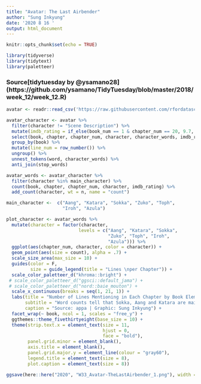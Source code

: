 ```yaml
---
title: "Avatar: The Last Airbender"
author: "Sung Inkyung"
date: '2020 8 16 '
output: html_document
---
```


```r
knitr::opts_chunk$set(echo = TRUE)
```

```r
library(tidyverse)
library(tidytext)
library(paletteer)

```

### Source[tidytuesday by @ysamano28] (https://github.com/ysamano/TidyTuesday/blob/master/2018/week_12/week_12.R)
```r
avatar <- readr::read_csv('https://raw.githubusercontent.com/rfordatascience/tidytuesday/master/data/2020/2020-08-11/avatar.csv')
```

```r

avatar_character <- avatar %>% 
  filter(character != "Scene Description") %>% 
  mutate(imdb_rating = if_else(book_num == 1 & chapter_num == 20, 9.7, imdb_rating)) %>% 
  select(book, chapter, chapter_num, character, character_words, imdb_rating) %>% 
  group_by(book) %>% 
  mutate(line_num = row_number()) %>% 
  ungroup() %>% 
  unnest_tokens(word, character_words) %>% 
  anti_join(stop_words)

avatar_words <- avatar_character %>% 
  filter(character %in% main_character) %>% 
  count(book, chapter, chapter_num, character, imdb_rating) %>% 
  add_count(character, wt = n, name = "count") 

```


```r
main_character <-  c("Aang", "Katara", "Sokka", "Zuko", "Toph",
                     "Iroh", "Azula")

plot_character <- avatar_words %>% 
  mutate(character = factor(character,
                           levels = c("Aang", "Katara", "Sokka",
                                      "Zuko", "Toph", "Iroh",
                                      "Azula"))) %>% 
  ggplot(aes(chapter_num, character, color = character)) +
  geom_point(aes(size = count), alpha = .7) +
  scale_size_area(max_size = 10) +
  guides(color = F,
         size = guide_legend(title = "Lines \nper Chapter")) +
  scale_color_paletteer_d("khroma::bright") +
 # scale_color_paletteer_d("ggsci::default_jama") +
 # scale_color_paletteer_d("nord::baie_mouton") +
  scale_x_continuous(breaks = seq(1, 21, 1)) +
  labs(title = "Number of Lines Mentioning in Each Chapter by Book Elements",
       subtitle = "Word counts tell that Sokka, Aang and Katara are main characters through all the episodes", 
       caption = "Source: appa | Graphic: Sung Inkyung") +
  facet_wrap(~ book, ncol = 1, scales = "free_y") +
  ggthemes::theme_fivethirtyeight(base_size = 10) +
  theme(strip.text.x = element_text(size = 11,
                                    hjust = 0,
                                    face = "bold"),
        panel.grid.minor = element_blank(), 
        axis.title = element_blank(), 
        panel.grid.major.y = element_line(colour = "gray60"),
        legend.title = element_text(size = 8), 
        plot.caption = element_text(size = 8))

ggsave(here::here("2020", "W33_Avatar-TheLastAirbender_1.png"), width = 27, height = 25, units = "cm")
  
```

